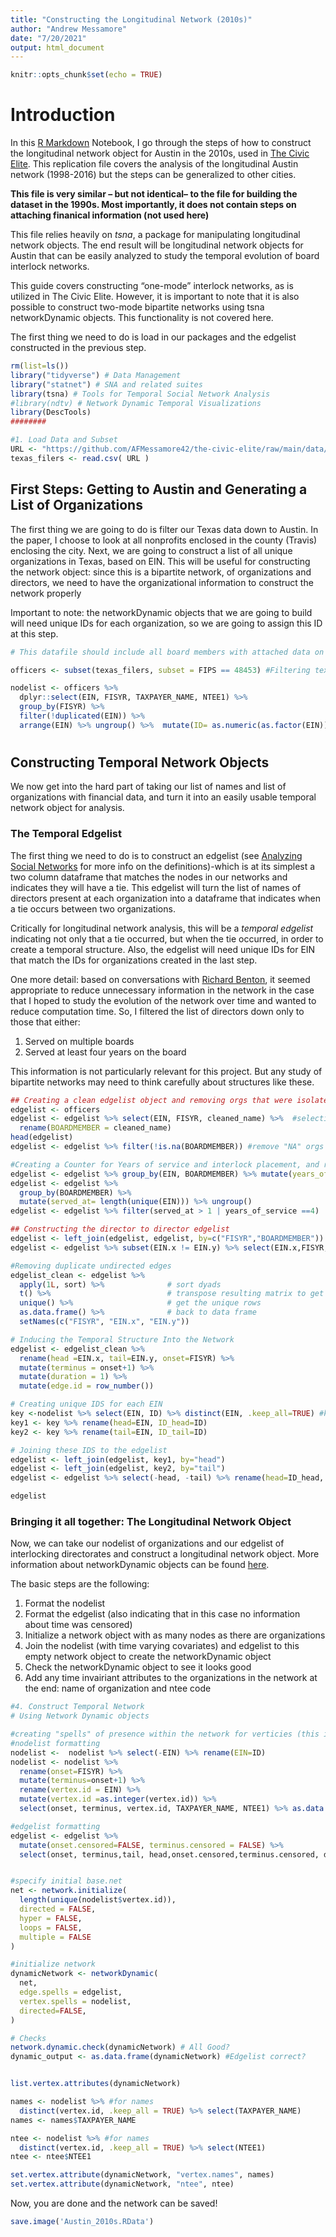 ```yaml
---
title: "Constructing the Longitudinal Network (2010s)"
author: "Andrew Messamore"
date: "7/20/2021"
output: html_document
---
```


```r
knitr::opts_chunk$set(echo = TRUE)
```

# Introduction

In this [R Markdown](http://rmarkdown.rstudio.com) Notebook, I go through the steps of how to construct the longitudinal network object for Austin in the 2010s, used in [The Civic Elite](https://www.sciencedirect.com/science/article/pii/S0378873321000216?casa_token=15897H9VZq8AAAAA:rLqOJqDmJseK__EYMrPCc_r-uTmrz964F3a7WAxiygjLrIz2q-p_r7yTwuQUIzlZdnyyanoAQPzW). This replication file covers the analysis of the longitudinal Austin network (1998-2016) but the steps can be generalized to other cities.

**This file is very similar -- but not identical-- to the file for building the dataset in the 1990s. Most importantly, it does not contain steps on attaching finanical information (not used here)**

This file relies heavily on *tsna*, a package for manipulating longitudinal network objects. The end result will be longitudinal network objects for Austin that can be easily analyzed to study the temporal evolution of board interlock networks.

This guide covers constructing "one-mode" interlock networks, as is utilized in The Civic Elite. However, it is important to note that it is also possible to construct two-mode bipartite networks using tsna networkDynamic objects. This functionality is not covered here. 

The first thing we need to do is load in our packages and the edgelist constructed in the previous step.

```r

rm(list=ls())
library("tidyverse") # Data Management
library("statnet") # SNA and related suites
library(tsna) # Tools for Temporal Social Network Analysis
#library(ndtv) # Network Dynamic Temporal Visualizations
library(DescTools)
########

#1. Load Data and Subset
URL <- "https://github.com/AFMessamore42/the-civic-elite/raw/main/data/texas_filers_boards.csv"
texas_filers <- read.csv( URL )
```

## First Steps: Getting to Austin and Generating a List of Organizations 

The first thing we are going to do is filter our Texas data down to Austin. In the paper, I choose to look at all nonprofits enclosed in the county (Travis) enclosing the city. Next, we are going to construct a list of all unique organizations in Texas, based on EIN. This will be useful for constructing the network object: since this is a bipartite network, of organizations and directors, we need to have the organizational information to construct the network properly 

Important to note: the networkDynamic objects that we are going to build will need unique IDs for each organization, so we are going to assign this ID at this step. 

```r
# This datafile should include all board members with attached data on that orgs year variables

officers <- subset(texas_filers, subset = FIPS == 48453) #Filtering texas to Austin

nodelist <- officers %>% 
  dplyr::select(EIN, FISYR, TAXPAYER_NAME, NTEE1) %>%
  group_by(FISYR) %>% 
  filter(!duplicated(EIN)) %>%
  arrange(EIN) %>% ungroup() %>%  mutate(ID= as.numeric(as.factor(EIN)))
```

#

## Constructing Temporal Network Objects

We now get into the hard part of taking our list of names and list of organizations with financial data, and turn it into an easily usable temporal network object for analysis. 

### The Temporal Edgelist

The first thing we need to do is to construct an edgelist (see [Analyzing Social Networks](https://us.sagepub.com/en-us/nam/analyzing-social-networks/book255068) for more info on the definitions)-which is at its simplest a two column dataframe that matches the nodes in our networks and indicates they will have a tie. This edgelist will turn the list of names of directors present at each organization into a dataframe that indicates when a tie occurs between two organizations. 

Critically for longitudinal network analysis, this will be a *temporal edgelist* indicating not only that a tie occurred, but when the tie occurred, in order to create a temporal structure. Also, the edgelist will need unique IDs for EIN that match the IDs for organizations created in the last step. 

One more detail: based on conversations with [Richard Benton](https://sociology.illinois.edu/directory/profile/rabenton), it seemed appropriate to reduce unnecessary information in the network in the case that I hoped to study the evolution of the network over time and wanted to reduce computation time. So, I filtered the list of directors down only to those that either:

1. Served on multiple boards
2. Served at least four years on the board

This information is not particularly relevant for this project. But any study of bipartite networks may need to think carefully about structures like these. 

```r

## Creating a clean edgelist object and removing orgs that were isolates
edgelist <- officers
edgelist <- edgelist %>% select(EIN, FISYR, cleaned_name) %>%  #selecting edgelist items
  rename(BOARDMEMBER = cleaned_name)
head(edgelist)
edgelist <- edgelist %>% filter(!is.na(BOARDMEMBER)) #remove "NA" orgs that didnt have board members

#Creating a Counter for Years of service and interlock placement, and removing inelligble directors
edgelist <- edgelist %>% group_by(EIN, BOARDMEMBER) %>% mutate(years_of_service = n()) %>% ungroup()
edgelist <- edgelist %>% 
  group_by(BOARDMEMBER) %>% 
  mutate(served_at= length(unique(EIN))) %>% ungroup()
edgelist <- edgelist %>% filter(served_at > 1 | years_of_service ==4)

## Constructing the director to director edgelist
edgelist <- left_join(edgelist, edgelist, by=c("FISYR","BOARDMEMBER")) # exact name matches in the same year for edge list
edgelist <- edgelist %>% subset(EIN.x != EIN.y) %>% select(EIN.x,FISYR, EIN.y)  #removing self edges

#Removing duplicate undirected edges
edgelist_clean <- edgelist %>% 
  apply(1L, sort) %>%              # sort dyads
  t() %>%                          # transpose resulting matrix to get the original shape back
  unique() %>%                     # get the unique rows
  as.data.frame() %>%              # back to data frame
  setNames(c("FISYR", "EIN.x", "EIN.y"))

# Inducing the Temporal Structure Into the Network 
edgelist <- edgelist_clean %>%
  rename(head =EIN.x, tail=EIN.y, onset=FISYR) %>%
  mutate(terminus = onset+1) %>% 
  mutate(duration = 1) %>% 
  mutate(edge.id = row_number())

# Creating unique IDS for each EIN
key <-nodelist %>% select(EIN, ID) %>% distinct(EIN, .keep_all=TRUE) #key for IDs from EIN
key1 <- key %>% rename(head=EIN, ID_head=ID)
key2 <- key %>% rename(tail=EIN, ID_tail=ID)

# Joining these IDS to the edgelist 
edgelist <- left_join(edgelist, key1, by="head")
edgelist <- left_join(edgelist, key2, by="tail")
edgelist <- edgelist %>% select(-head, -tail) %>% rename(head=ID_head, tail=ID_tail)

edgelist
```


### Bringing it all together: The Longitudinal Network Object

Now, we can take our nodelist of organizations and our edgelist of interlocking directorates and construct a longitudinal network object. More information about networkDynamic objects can be found [here](https://cran.r-project.org/web/packages/networkDynamic/vignettes/networkDynamic.pdf).

The basic steps are the following:

1. Format the nodelist
2. Format the edgelist (also indicating that in this case no information about time was censored)
3. Initialize a network object with as many nodes as there are organizations
4. Join the nodelist (with time varying covariates) and edgelist to this empty network object to create the networkDynamic object
5. Check the networkDynamic object to see it looks good
6. Add any time invairiant attributes to the organizations in the network at the end: name of organization and ntee code

```r

#4. Construct Temporal Network 
# Using Network Dynamic objects

#creating "spells" of presence within the network for verticies (this is where I would include stats)
#nodelist formatting 
nodelist <-  nodelist %>% select(-EIN) %>% rename(EIN=ID)
nodelist <- nodelist %>% 
  rename(onset=FISYR) %>% 
  mutate(terminus=onset+1) %>% 
  rename(vertex.id = EIN) %>% 
  mutate(vertex.id =as.integer(vertex.id)) %>% 
  select(onset, terminus, vertex.id, TAXPAYER_NAME, NTEE1) %>% as.data.frame()

#edgelist formatting 
edgelist <- edgelist %>% 
  mutate(onset.censored=FALSE, terminus.censored = FALSE) %>% 
  select(onset, terminus,tail, head,onset.censored,terminus.censored, duration, edge.id) %>% as.data.frame()


#specify initial base.net
net <- network.initialize(
  length(unique(nodelist$vertex.id)),
  directed = FALSE,
  hyper = FALSE,
  loops = FALSE,
  multiple = FALSE
)

#initialize network
dynamicNetwork <- networkDynamic(
  net,
  edge.spells = edgelist,
  vertex.spells = nodelist, 
  directed=FALSE,
)

# Checks
network.dynamic.check(dynamicNetwork) # All Good?
dynamic_output <- as.data.frame(dynamicNetwork) #Edgelist correct?


list.vertex.attributes(dynamicNetwork)

names <- nodelist %>% #for names
  distinct(vertex.id, .keep_all = TRUE) %>% select(TAXPAYER_NAME)
names <- names$TAXPAYER_NAME

ntee <- nodelist %>% #for names
  distinct(vertex.id, .keep_all = TRUE) %>% select(NTEE1)
ntee <- ntee$NTEE1

set.vertex.attribute(dynamicNetwork, "vertex.names", names)
set.vertex.attribute(dynamicNetwork, "ntee", ntee)
```


Now, you are done and the network can be saved!

```r
save.image('Austin_2010s.RData')

```

